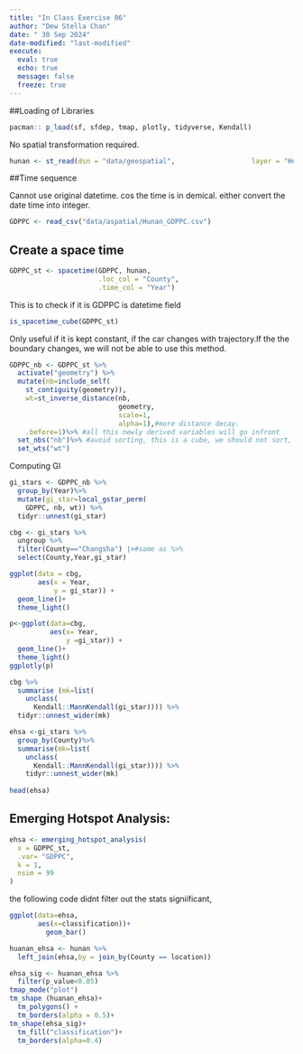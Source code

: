 ```yaml
---
title: "In Class Exercise 06"
author: "Dew Stella Chan"
date: " 30 Sep 2024"
date-modified: "last-modified"
execute: 
  eval: true
  echo: true
  message: false
  freeze: true
---
```


##Loading of Libraries

```r
pacman:: p_load(sf, sfdep, tmap, plotly, tidyverse, Kendall)
```

No spatial transformation required.

```r
hunan <- st_read(dsn = "data/geospatial",                   layer = "Hunan")

```

##Time sequence

Cannot use original datetime. cos the time is in demical. either convert the date time into integer.

```r
GDPPC <- read_csv("data/aspatial/Hunan_GDPPC.csv")
```

## Create a space time

```r
GDPPC_st <- spacetime(GDPPC, hunan,
                      .loc_col = "County",
                      .time_col = "Year")
```

This is to check if it is GDPPC is datetime field

```r
is_spacetime_cube(GDPPC_st)
```

Only useful if it is kept constant, if the car changes with trajectory.If the the boundary changes, we will not be able to use this method.

```r
GDPPC_nb <- GDPPC_st %>%
  activate("geometry") %>%
  mutate(nb=include_self(
    st_contiguity(geometry)),
    wt=st_inverse_distance(nb,
                           geometry,
                           scale=1, 
                           alpha=1),#more distance decay.
    .before=1)%>% #all this newly derived variables will go infront
  set_nbs("nb")%>% #avoid sorting, this is a cube, we should not sort, we order them 
  set_wts("wt")
```

Computing GI

```r
gi_stars <- GDPPC_nb %>%
  group_by(Year)%>%
  mutate(gi_star=local_gstar_perm(
    GDPPC, nb, wt)) %>%
  tidyr::unnest(gi_star)
```

```r
cbg <- gi_stars %>%
  ungroup %>%
  filter(County=="Changsha") |>#same as %>%
  select(County,Year,gi_star)
```

```r
ggplot(data = cbg,
       aes(x = Year, 
           y = gi_star)) +
  geom_line()+
  theme_light()
```

```r
p<-ggplot(data=cbg,
          aes(x= Year,
              y =gi_star)) +
  geom_line()+
  theme_light()
ggplotly(p)
```

```r
cbg %>%
  summarise (mk=list(
    unclass(
      Kendall::MannKendall(gi_star)))) %>%
  tidyr::unnest_wider(mk)
```

```r
ehsa <-gi_stars %>%
  group_by(County)%>%
  summarise(mk=list(
    unclass(
      Kendall::MannKendall(gi_star)))) %>%
    tidyr::unnest_wider(mk)
  
head(ehsa)
```

## Emerging Hotspot Analysis:

```r
ehsa <- emerging_hotspot_analysis(
  x = GDPPC_st,
  .var= "GDPPC",
  k = 1,
  nsim = 99
)
```

the following code didnt filter out the stats signiificant,

```r
ggplot(data=ehsa,
       aes(x=classification))+
         geom_bar()
```

```r
huanan_ehsa <- hunan %>%
  left_join(ehsa,by = join_by(County == location))
```

```r
ehsa_sig <- huanan_ehsa %>%
  filter(p_value<0.05)
tmap_mode("plot")
tm_shape (huanan_ehsa)+
  tm_polygons() +
  tm_borders(alpha = 0.5)+
tm_shape(ehsa_sig)+
  tm_fill("classification")+
  tm_borders(alpha=0.4)
```
